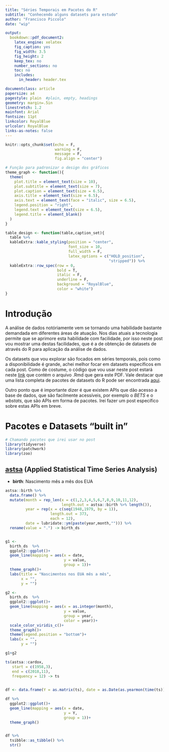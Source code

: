 ```yaml
---
title: "Séries Temporais em Pacotes do R"
subtitle: "Conhecendo alguns datasets para estudo"
author: "Francisco Piccolo"
date: "wip"

output:
  bookdown::pdf_document2:
    latex_engine: xelatex
    fig_caption: yes
    fig_width: 3.5
    fig_height: 2
    keep_tex: no
    number_sections: no
    toc: no
    includes:
      in_header: header.tex

documentclass: article
papersize: a4
pagestyle: plain  #plain, empty, headings
geometry: margin=.5in
linestretch: 1.2
mainfont: Arial
fontsize: 11pt
linkcolor: RoyalBlue
urlcolor: RoyalBlue
links-as-notes: false
---
```


```r
knitr::opts_chunk$set(echo = F,
                      warning = F,
                      message = F,
                      fig.align = "center")

# Função para padronizar o design dos gráficos
theme_graph <- function(){
  theme(
    plot.title = element_text(size = 10),
    plot.subtitle = element_text(size = 7),
    plot.caption = element_text(size = 6.5),
    axis.title = element_text(size = 6.5),
    axis.text = element_text(face = "italic", size = 6.5),
    legend.position = "right",
    legend.text = element_text(size = 6.5),
    legend.title = element_blank()
  )
}

table_design <- function(table,caption_set){
  table %>%
  kableExtra::kable_styling(position = "center",
                            font_size = 10,
                            full_width = F,
                            latex_options = c("HOLD_position",
                                              "stripped")) %>%
  kableExtra::row_spec(row = 0,
                       bold = T,
                       italic = F,
                       underline = F,
                       background = "RoyalBlue",
                       color = "white")
}
```

# Introdução

A análise de dados notóriamente vem se tornando uma habilidade bastante demandada em diferentes áreas de atuação. Nos dias atuais a tecnologia permite que se aprimore esta habilidade com facilidade, por isso neste post vou mostrar uma destas facilidades, que é a de obtenção de datasets de através do R para aplicação da análise de dados.

Os datasets que vou explorar são focados em séries temporais, pois como a disponibilidade é grande, achei melhor focar em datasets específicos em cada post. Como de costume, o código que vou usar neste post estará neste [link]() que contém o arquivo .Rmd que gera este PDF. Vale destacar que uma lista completa de pacotes de datasets do R pode ser encontrada [aqui](https://stat.ethz.ch/R-manual/R-devel/library/datasets/html/00Index.html#A). 

Outro ponto que é importante dizer é que existem APIs que dão acesso a base de dados, que são facilmente acessíveis, por exemplo o *BETS* e o *wbstats*, que são APIs em forma de pacotes. Irei fazer um post específico sobre estas APIs em breve.

# Pacotes e Datasets "built in"

```r
# Chamando pacotes que irei usar no post
library(tidyverse)
library(patchwork)
library(zoo)
```

## [astsa](https://cran.r-project.org/web/packages/astsa/index.html) (Applied Statistical Time Series Analysis)

* **birth**: Nascimento mês a mês dos EUA

```r
astsa::birth %>%
  data.frame() %>% 
  mutate(month = rep_len(x = c(1,2,3,4,5,6,7,8,9,10,11,12),
                         length.out = astsa::birth %>% length()),
         year = rep(x = c(seq(1948,1979, by = 1)),
                    length.out = 373,
                    each = 12),
         date = lubridate::ym(paste(year,month,""))) %>% 
  rename(value = ".") -> birth_ds


g1 <- 
  birth_ds  %>% 
  ggplot2::ggplot()+
  geom_line(mapping = aes(x = date, 
                          y = value,
                          group = 1))+
  theme_graph()+
  labs(title = "Nascimentos nos EUA mês a mês",
       x = "",
       y = "")

g2 <- 
  birth_ds  %>% 
  ggplot2::ggplot()+
  geom_line(mapping = aes(x = as.integer(month), 
                          y = value,
                          group = year,
                          color = year))+
  scale_color_viridis_c()+
  theme_graph()+
  theme(legend.position = "bottom")+
  labs(x = "",
       y = "")

g1+g2
```

\newpage

```r
ts(astsa::cardox, 
   start = c(1958,3),
   end = c(2018,11),
   frequency = 12) -> ts
  

df <- data.frame(Y = as.matrix(ts), date = as.Date(as.yearmon(time(ts))))

df %>% 
  ggplot2::ggplot()+
  geom_line(mapping = aes(x = date,
                          y = Y,
                          group = 1))+
  theme_graph()


df %>% 
  tsibble::as_tibble() %>% 
  str()
```


